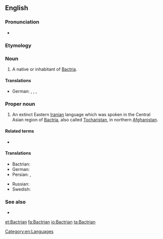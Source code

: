 ==English==
{{wikipedia}}

===Pronunciation===
* {{a|UK}} {{IPA|/ˈbæktɹɪən/|lang=en}}

===Etymology===
{{suffix|en|Bactria|an}}

===Noun===
{{en-noun}}

# A native or inhabitant of [[Bactria]].

====Translations====
{{trans-top|a native or inhabitant of Bactria}}
* German: {{t|de|Baktrier|m}}, {{t|de|Baktrierin|f}}, {{t|de|Baktrer|m}}, {{t|de|Baktrerin|f}}
{{trans-mid}}
{{trans-bottom}}

===Proper noun===
{{en-proper noun}}

# An extinct Eastern [[Iranian]] language which was spoken in the Central Asian region of [[Bactria]], also called [[Tocharistan]], in northern [[Afghanistan]].

====Related terms====
* {{l|en|Bactrian camel}}

====Translations====
{{trans-top|language}}
* Bactrian: {{t|xbc|αριαο|sc=Grek}}
* German: {{t|de|Baktrisch|n}}
* Persian: {{t+|fa|باختری|sc=fa-Arab}}, {{t|fa|بلخی|tr=Balxi|sc=fa-Arab}}
{{trans-mid}}
* Russian: {{t+|ru|бактрийский}}
* Swedish: {{t|sv|baktriska|c}}
{{trans-bottom}}

===See also===
* {{langcat|xbc}}

[[Category:en:Languages]]

[[et:Bactrian]]
[[fa:Bactrian]]
[[io:Bactrian]]
[[ta:Bactrian]]
